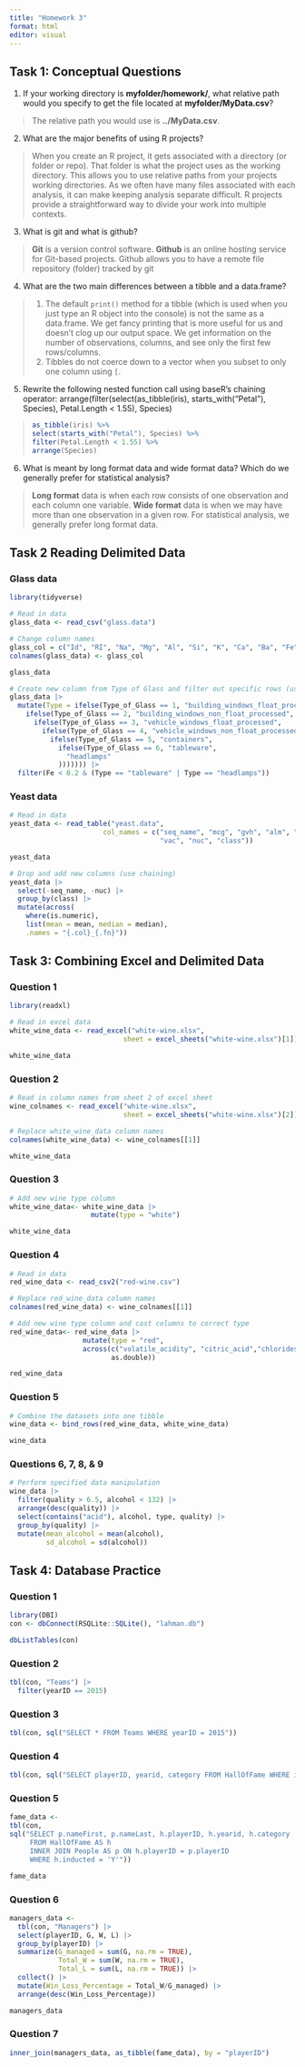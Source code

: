 ```yaml
---
title: "Homework 3"
format: html
editor: visual
---
```


## Task 1: Conceptual Questions

1.  If your working directory is **myfolder/homework/**, what relative path would you specify to get the file located at **myfolder/MyData.csv**?

> The relative path you would use is **../MyData.csv**.

2.  What are the major benefits of using R projects?

> When you create an R project, it gets associated with a directory (or folder or repo). That folder is what the project uses as the working directory. This allows you to use relative paths from your projects working directories. As we often have many files associated with each analysis, it can make keeping analysis separate difficult. R projects provide a straightforward way to divide your work into multiple contexts.

3.  What is git and what is github?

> **Git** is a version control software. **Github** is an online hosting service for Git-based projects. Github allows you to have a remote file repository (folder) tracked by git

4.  What are the two main differences between a tibble and a data.frame?

> 1.  The default `print()` method for a tibble (which is used when you just type an R object into the console) is not the same as a data.frame. We get fancy printing that is more useful for us and doesn’t clog up our output space. We get information on the number of observations, columns, and see only the first few rows/columns.
> 2.  Tibbles do not coerce down to a vector when you subset to only one column using `[`.

5.  Rewrite the following nested function call using baseR’s chaining operator: arrange(filter(select(as_tibble(iris), starts_with("Petal"), Species), Petal.Length \< 1.55), Species)

> ``` r
> as_tibble(iris) %>%
> select(starts_with("Petal"), Species) %>%
> filter(Petal.Length < 1.55) %>%
> arrange(Species)
> ```

6.  What is meant by long format data and wide format data? Which do we generally prefer for statistical analysis?

> **Long format** data is when each row consists of one observation and each column one variable. **Wide format** data is when we may have more than one observation in a given row. For statistical analysis, we generally prefer long format data.


## Task 2 Reading Delimited Data

### Glass data

```r
library(tidyverse)

# Read in data
glass_data <- read_csv("glass.data")

# Change column names
glass_col = c("Id", "RI", "Na", "Mg", "Al", "Si", "K", "Ca", "Ba", "Fe", "Type_of_Glass")
colnames(glass_data) <- glass_col

glass_data
```

```r
# Create new column from Type of Glass and filter out specific rows (use chaining)
glass_data |>
  mutate(Type = ifelse(Type_of_Glass == 1, "building_windows_float_processed",
    ifelse(Type_of_Glass == 2, "building_windows_non_float_processed",
      ifelse(Type_of_Glass == 3, "vehicle_windows_float_processed",
        ifelse(Type_of_Glass == 4, "vehicle_windows_non_float_processed",
          ifelse(Type_of_Glass == 5, "containers",
            ifelse(Type_of_Glass == 6, "tableware",
              "headlamps"
            ))))))) |>
  filter(Fe < 0.2 & (Type == "tableware" | Type == "headlamps"))
```


### Yeast data

```r
# Read in data
yeast_data <- read_table("yeast.data", 
                       col_names = c("seq_name", "mcg", "gvh", "alm", "mit", "erl", "pox", 
                                     "vac", "nuc", "class"))

yeast_data
```

```r
# Drop and add new columns (use chaining)
yeast_data |>
  select(-seq_name, -nuc) |>
  group_by(class) |>
  mutate(across(
    where(is.numeric),
    list(mean = mean, median = median),
    .names = "{.col}_{.fn}"))
```


## Task 3: Combining Excel and Delimited Data

### Question 1
```r
library(readxl)

# Read in excel data
white_wine_data <- read_excel("white-wine.xlsx", 
                            sheet = excel_sheets("white-wine.xlsx")[1])

white_wine_data
```

### Question 2
```r
# Read in column names from sheet 2 of excel sheet
wine_colnames <- read_excel("white-wine.xlsx", 
                            sheet = excel_sheets("white-wine.xlsx")[2])

# Replace white_wine_data column names
colnames(white_wine_data) <- wine_colnames[[1]]

white_wine_data
```

### Question 3
```r
# Add new wine type column
white_wine_data<- white_wine_data |>
                    mutate(type = "white")

white_wine_data
```

### Question 4
```r
# Read in data
red_wine_data <- read_csv2("red-wine.csv")

# Replace red_wine_data column names
colnames(red_wine_data) <- wine_colnames[[1]]

# Add new wine type column and cast columns to correct type
red_wine_data<- red_wine_data |>
                  mutate(type = "red", 
                  across(c("volatile_acidity", "citric_acid","chlorides", "density","sulphates"),
                         as.double))

red_wine_data
```

### Question 5
```r
# Combine the datasets into one tibble
wine_data <- bind_rows(red_wine_data, white_wine_data)

wine_data
```

### Questions 6, 7, 8, & 9
```r
# Perform specified data manipulation
wine_data |>
  filter(quality > 6.5, alcohol < 132) |>
  arrange(desc(quality)) |>
  select(contains("acid"), alcohol, type, quality) |>
  group_by(quality) |>
  mutate(mean_alcohol = mean(alcohol),
         sd_alcohol = sd(alcohol))
```


## Task 4: Database Practice

### Question 1
```r
library(DBI)
con <- dbConnect(RSQLite::SQLite(), "lahman.db")

dbListTables(con)
```

### Question 2
```r
tbl(con, "Teams") |>
  filter(yearID == 2015) 
```

### Question 3
```r
tbl(con, sql("SELECT * FROM Teams WHERE yearID = 2015"))
```

### Question 4
```r
tbl(con, sql("SELECT playerID, yearid, category FROM HallOfFame WHERE inducted = 'Y'"))
```

### Question 5
```r
fame_data <-
tbl(con, 
sql("SELECT p.nameFirst, p.nameLast, h.playerID, h.yearid, h.category
     FROM HallOfFame AS h
     INNER JOIN People AS p ON h.playerID = p.playerID
     WHERE h.inducted = 'Y'"))

fame_data
```

### Question 6
```r
managers_data <- 
  tbl(con, "Managers") |>
  select(playerID, G, W, L) |>
  group_by(playerID) |>
  summarize(G_managed = sum(G, na.rm = TRUE),
            Total_W = sum(W, na.rm = TRUE),
            Total_L = sum(L, na.rm = TRUE)) |>
  collect() |>
  mutate(Win_Loss_Percentage = Total_W/G_managed) |>
  arrange(desc(Win_Loss_Percentage))

managers_data
```

### Question 7
```r
inner_join(managers_data, as_tibble(fame_data), by = "playerID")
```


